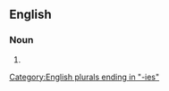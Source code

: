 ==English==

===Noun===
{{head|en|noun form}}

# {{plural of|complexity|lang=en}}

[[Category:English plurals ending in "-ies"]]